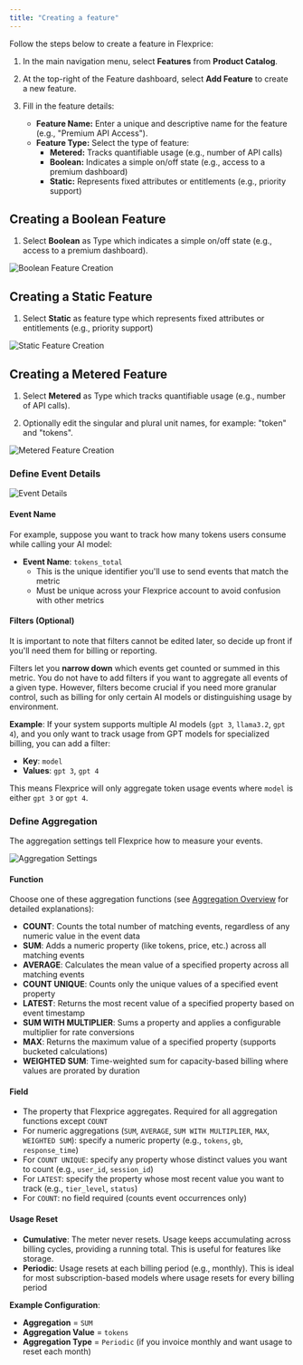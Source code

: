 ```yaml
---
title: "Creating a feature"
---
```


Follow the steps below to create a feature in Flexprice:

1. In the main navigation menu, select **Features** from **Product Catalog**.

2. At the top-right of the Feature dashboard, select **Add Feature** to create a new feature.

3. Fill in the feature details:
   - **Feature Name:** Enter a unique and descriptive name for the feature (e.g., "Premium API Access").
   - **Feature Type:** Select the type of feature:
     - **Metered:** Tracks quantifiable usage (e.g., number of API calls)
     - **Boolean:** Indicates a simple on/off state (e.g., access to a premium dashboard)
     - **Static:** Represents fixed attributes or entitlements (e.g., priority support)

## Creating a Boolean Feature

1. Select **Boolean** as Type which indicates a simple on/off state (e.g., access to a premium dashboard).

![Boolean Feature Creation](/public/images/docs/Product%20catalogue/Features/Creating%20a%20feature/Screenshot_2025-03-08_at_9.25.27_PM.png)

## Creating a Static Feature

1. Select **Static** as feature type which represents fixed attributes or entitlements (e.g., priority support)

![Static Feature Creation](/public/images/docs/Product%20catalogue/Features/Creating%20a%20feature/Screenshot_2025-03-08_at_9.31.36_PM.png)

## Creating a Metered Feature

1. Select **Metered** as Type which tracks quantifiable usage (e.g., number of API calls).

2. Optionally edit the singular and plural unit names, for example: "token" and "tokens".

![Metered Feature Creation](/public/images/docs/Product%20catalogue/Features/Creating%20a%20feature/Screenshot_2025-03-08_at_9.27.43_PM.png)

### Define Event Details

![Event Details](/public/images/docs/Product%20catalogue/Features/Creating%20a%20feature/Screenshot_2025-03-08_at_8.45.56_PM.png)

#### Event Name
For example, suppose you want to track how many tokens users consume while calling your AI model:
- **Event Name**: `tokens_total`
  - This is the unique identifier you'll use to send events that match the metric
  - Must be unique across your Flexprice account to avoid confusion with other metrics

#### Filters (Optional)
It is important to note that filters cannot be edited later, so decide up front if you'll need them for billing or reporting.

Filters let you **narrow down** which events get counted or summed in this metric. You do not have to add filters if you want to aggregate all events of a given type. However, filters become crucial if you need more granular control, such as billing for only certain AI models or distinguishing usage by environment.

**Example**: If your system supports multiple AI models (`gpt 3`, `llama3.2`, `gpt 4`), and you only want to track usage from GPT models for specialized billing, you can add a filter:

- **Key**: `model`
- **Values**: `gpt 3`, `gpt 4`

This means Flexprice will only aggregate token usage events where `model` is either `gpt 3` or `gpt 4`.

### Define Aggregation
The aggregation settings tell Flexprice how to measure your events.

![Aggregation Settings](/public/images/docs/Product%20catalogue/Features/Creating%20a%20feature/Screenshot_2025-03-08_at_8.46.31_PM.png)

#### Function
Choose one of these aggregation functions (see [Aggregation Overview](/docs/Product%20catalogue/Features/Aggregation/Overview) for detailed explanations):
- **COUNT**: Counts the total number of matching events, regardless of any numeric value in the event data
- **SUM**: Adds a numeric property (like tokens, price, etc.) across all matching events
- **AVERAGE**: Calculates the mean value of a specified property across all matching events
- **COUNT UNIQUE**: Counts only the unique values of a specified event property
- **LATEST**: Returns the most recent value of a specified property based on event timestamp
- **SUM WITH MULTIPLIER**: Sums a property and applies a configurable multiplier for rate conversions
- **MAX**: Returns the maximum value of a specified property (supports bucketed calculations)
- **WEIGHTED SUM**: Time-weighted sum for capacity-based billing where values are prorated by duration

#### Field
- The property that Flexprice aggregates. Required for all aggregation functions except `COUNT`
- For numeric aggregations (`SUM`, `AVERAGE`, `SUM WITH MULTIPLIER`, `MAX`, `WEIGHTED SUM`): specify a numeric property (e.g., `tokens`, `gb`, `response_time`)
- For `COUNT UNIQUE`: specify any property whose distinct values you want to count (e.g., `user_id`, `session_id`)
- For `LATEST`: specify the property whose most recent value you want to track (e.g., `tier_level`, `status`)
- For `COUNT`: no field required (counts event occurrences only)

#### Usage Reset
- **Cumulative**: The meter never resets. Usage keeps accumulating across billing cycles, providing a running total. This is useful for features like storage.
- **Periodic**: Usage resets at each billing period (e.g., monthly). This is ideal for most subscription-based models where usage resets for every billing period

**Example Configuration**:
- **Aggregation** = `SUM`
- **Aggregation Value** = `tokens`
- **Aggregation Type** = `Periodic` (if you invoice monthly and want usage to reset each month)